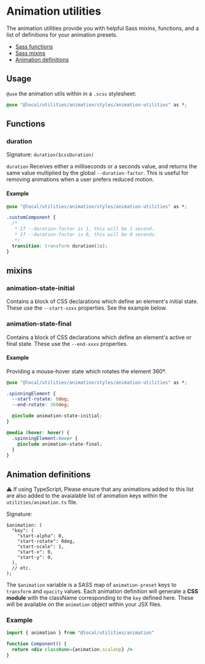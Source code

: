 
<Meta title="utilities/animation/styles/animation-utilities" />

# Animation utilities

The animation utilities provide you with helpful Sass mixins, functions, and a list of definitions for your animation presets.

- [Sass functions](#functions)
- [Sass mixins](#mixins)
- [Animation definitions](#animation-definitions)

## Usage

`@use` the animation utils within in a `.scss` stylesheet:

```css
@use "@local/utilities/animation/styles/animation-utilities" as *;
```

## Functions

### duration

Signature: `duration($cssDuration)`

`duration` Receives either a milliseconds or a seconds value, and returns the same value multiplied by the global `--duration-factor`. This is useful for removing animations when a user prefers reduced motion.

#### Example

```css
@use "@local/utilities/animation/styles/animation-utilities" as *;

.customComponent {
  /*
   * If --duration-factor is 1, this will be 1 second.
   * If --duration-factor is 0, this will be 0 seconds.
   */
  transition: transform duration(1s);
}
```

## mixins

### animation-state-initial

Contains a block of CSS declarations which define an element's initial state. These use the `--start-xxxx` properties. See the example below.

### animation-state-final

Contains a block of CSS declarations which define an element's active or final state. These use the `--end-xxxx` properties.

#### Example

Providing a mouse-hover state which rotates the element 360º.

```css
@use "@local/utilities/animation/styles/animation-utilities" as *;

.spinningElement {
  --start-rotate: 0deg;
  --end-rotate: 360deg;

  @include animation-state-initial;
}

@media (hover: hover) {
  .spinningElement:hover {
    @include animation-state-final;
  }
}
```

## Animation definitions

⚠️ If using TypeScript, Please ensure that any animations added to this list are also added to the avaialable list of animation keys within the `utilities/animation.ts` file.

Signature:

```
$animation: (
  "key": (
    "start-alpha": 0,
    "start-rotate": 0deg,
    "start-scale": 1,
    "start-x": 0,
    "start-y": 0,
  ),
  // etc.
);
```

The `$animation` variable is a SASS map of `animation-preset` keys to `transform` and `opacity` values. Each animation definition will generate a **CSS module** with the className corresponding to the `key` defined here. These will be available on the `animation` object within your JSX files.

### Example

```jsx
import { animation } from "@local/utilities/animation"

function Component() {
  return <div className={animation.scaleUp} />
}
```
